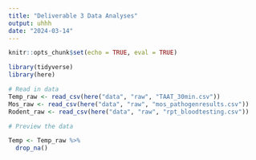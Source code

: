 ```yaml
---
title: "Deliverable 3 Data Analyses"
output: uhhh
date: "2024-03-14"
---
```

```r
knitr::opts_chunk$set(echo = TRUE, eval = TRUE)
```



```r

library(tidyverse)
library(here)

```

```r
# Read in data
Temp_raw <- read_csv(here("data", "raw", "TAAT_30min.csv"))
Mos_raw <- read_csv(here("data", "raw", "mos_pathogenresults.csv"))
Rodent_raw <- read_csv(here("data", "raw", "rpt_bloodtesting.csv"))

# Preview the data
```

```r
Temp <- Temp_raw %>% 
  drop_na()
```

